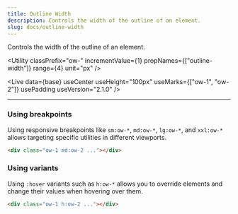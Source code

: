 ```yaml
---
title: Outline Width
description: Controls the width of the outline of an element.
slug: docs/outline-width
---
```



Controls the width of the outline of an element.

<Utility
  classPrefix="ow-"
  incrementValue={1}
  propNames={["outline-width"]}
  range={4}
  unit="px"
/>

<Live
  data={base}
  useCenter
  useHeight="100px"
  useMarks={["ow-1", "ow-2"]}
  usePadding
  useVersion="2.1.0"
/>

---

### Using breakpoints

Using responsive breakpoints like `sm:ow-*`, `md:ow-*`, `lg:ow-*`, and `xxl:ow-*` allows targeting specific utilities in different viewports.

```html "md:ow-2"
<div class="ow-1 md:ow-2 ..."></div>
```

### Using variants

Using `:hover` variants such as `h:ow-*` allows you to override elements and change their values when hovering over them.

```html "h:ow-2"
<div class="ow-1 h:ow-2 ..."></div>
```
